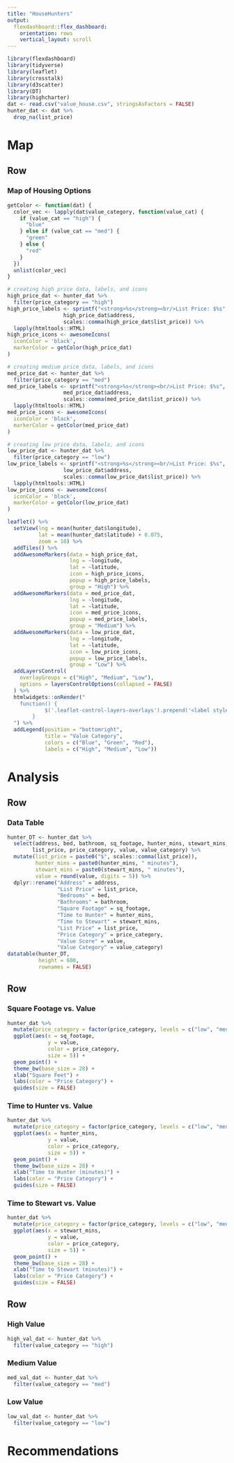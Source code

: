 ```yaml
---
title: "HouseHunters"
output: 
  flexdashboard::flex_dashboard:
    orientation: rows
    vertical_layout: scroll
---
```


```r
library(flexdashboard)
library(tidyverse)
library(leaflet)
library(crosstalk)
library(d3scatter)
library(DT)
library(highcharter)
dat <- read.csv("value_house.csv", stringsAsFactors = FALSE)
hunter_dat <- dat %>%
  drop_na(list_price)
```

Map
=======================================================================

Row {data-height=650}
-----------------------------------------------------------------------

### Map of Housing Options
```r
getColor <- function(dat) {
  color_vec <- lapply(dat$value_category, function(value_cat) {
    if (value_cat == "high") {
      "blue"
    } else if (value_cat == "med") {
      "green"
    } else {
      "red"
    }
  })
  unlist(color_vec)
}
```

```r
# creating high price data, labels, and icons
high_price_dat <- hunter_dat %>%
  filter(price_category == "high")
high_price_labels <- sprintf("<strong>%s</strong><br/>List Price: $%s",
                  high_price_dat$address,
                  scales::comma(high_price_dat$list_price)) %>%
  lapply(htmltools::HTML)
high_price_icons <- awesomeIcons(
  iconColor = 'black',
  markerColor = getColor(high_price_dat)
)
```

```r
# creating medium price data, labels, and icons
med_price_dat <- hunter_dat %>%
  filter(price_category == "med")
med_price_labels <- sprintf("<strong>%s</strong><br/>List Price: $%s",
                  med_price_dat$address,
                  scales::comma(med_price_dat$list_price)) %>%
  lapply(htmltools::HTML)
med_price_icons <- awesomeIcons(
  iconColor = 'black',
  markerColor = getColor(med_price_dat)
)
```

```r
# creating low price data, labels, and icons
low_price_dat <- hunter_dat %>%
  filter(price_category == "low")
low_price_labels <- sprintf("<strong>%s</strong><br/>List Price: $%s",
                  low_price_dat$address,
                  scales::comma(low_price_dat$list_price)) %>%
  lapply(htmltools::HTML)
low_price_icons <- awesomeIcons(
  iconColor = 'black',
  markerColor = getColor(low_price_dat)
)
```

```r
leaflet() %>%
  setView(lng = mean(hunter_dat$longitude),
          lat = mean(hunter_dat$latitude) + 0.075,
          zoom = 10) %>%
  addTiles() %>%
  addAwesomeMarkers(data = high_price_dat,
                    lng = ~longitude,
                    lat = ~latitude,
                    icon = high_price_icons,
                    popup = high_price_labels,
                    group = "High") %>%
  addAwesomeMarkers(data = med_price_dat,
                    lng = ~longitude,
                    lat = ~latitude,
                    icon = med_price_icons,
                    popup = med_price_labels,
                    group = "Medium") %>%
  addAwesomeMarkers(data = low_price_dat,
                    lng = ~longitude,
                    lat = ~latitude,
                    icon = low_price_icons,
                    popup = low_price_labels,
                    group = "Low") %>%
  addLayersControl(
    overlayGroups = c("High", "Medium", "Low"),
    options = layersControlOptions(collapsed = FALSE)
  ) %>%
  htmlwidgets::onRender("
    function() {
            $('.leaflet-control-layers-overlays').prepend('<label style=\"text-align:center\">Price Category</label>');
        }    
  ") %>%
  addLegend(position = "bottomright",
            title = "Value Category",
            colors = c("Blue", "Green", "Red"),
            labels = c("High", "Medium", "Low"))
```

Analysis
=======================================================================

Row {data-height=250}
-----------------------------------------------------------------------

### Data Table

```r
hunter_DT <- hunter_dat %>%
  select(address, bed, bathroom, sq_footage, hunter_mins, stewart_mins,
        list_price, price_category, value, value_category) %>%
  mutate(list_price = paste0("$", scales::comma(list_price)),
         hunter_mins = paste0(hunter_mins, " minutes"),
         stewart_mins = paste0(stewart_mins, " minutes"),
         value = round(value, digits = 5)) %>%
  dplyr::rename("Address" = address,
                "List Price" = list_price,
                "Bedrooms" = bed,
                "Bathrooms" = bathroom,
                "Square Footage" = sq_footage,
                "Time to Hunter" = hunter_mins,
                "Time to Stewart" = stewart_mins,
                "List Price" = list_price,
                "Price Category" = price_category,
                "Value Score" = value,
                "Value Category" = value_category)
datatable(hunter_DT,
          height = 600,
          rownames = FALSE)
```

Row {data-height=650 .tabset}
-----------------------------------------------------------------------

### Square Footage vs. Value

```r
hunter_dat %>%
  mutate(price_category = factor(price_category, levels = c("low", "med", "high"))) %>%
  ggplot(aes(x = sq_footage,
             y = value,
             color = price_category,
             size = 5)) +
  geom_point() +
  theme_bw(base_size = 28) +
  xlab("Square Feet") +
  labs(color = "Price Category") +
  guides(size = FALSE)
```

### Time to Hunter vs. Value

```r
hunter_dat %>%
  mutate(price_category = factor(price_category, levels = c("low", "med", "high"))) %>%
  ggplot(aes(x = hunter_mins,
             y = value,
             color = price_category,
             size = 5)) +
  geom_point() +
  theme_bw(base_size = 28) +
  xlab("Time to Hunter (minutes)") +
  labs(color = "Price Category") +
  guides(size = FALSE)
```

### Time to Stewart vs. Value

```r
hunter_dat %>%
  mutate(price_category = factor(price_category, levels = c("low", "med", "high"))) %>%
  ggplot(aes(x = stewart_mins,
             y = value,
             color = price_category,
             size = 5)) +
  geom_point() +
  theme_bw(base_size = 28) +
  xlab("Time to Stewart (minutes)") +
  labs(color = "Price Category") +
  guides(size = FALSE)
```

Row {data-height=650 .tabset}
-----------------------------------------------------------------------

### High Value

```r
high_val_dat <- hunter_dat %>%
  filter(value_category == "high")
```

### Medium Value

```r
med_val_dat <- hunter_dat %>%
  filter(value_category == "med")
```

### Low Value

```r
low_val_dat <- hunter_dat %>%
  filter(value_category == "low")
```

Recommendations
=======================================================================